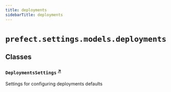 ```yaml
---
title: deployments
sidebarTitle: deployments
---
```


# `prefect.settings.models.deployments`

## Classes

### `DeploymentsSettings` <sup><a href="https://github.com/prefecthq/prefect/blob/main/src/prefect/settings/models/deployments.py#L9" target="_blank">↗</a></sup>


Settings for configuring deployments defaults

